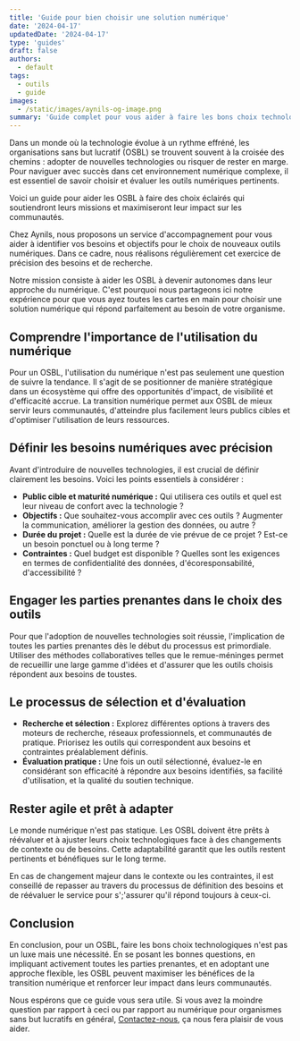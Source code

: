 ```yaml
---
title: 'Guide pour bien choisir une solution numérique'
date: '2024-04-17'
updatedDate: '2024-04-17'
type: 'guides'
draft: false
authors:
  - default
tags:
  - outils
  - guide
images:
  - /static/images/aynils-og-image.png
summary: 'Guide complet pour vous aider à faire les bons choix technologiques pour votre organisme sans but lucratif.'
---
```


Dans un monde où la technologie évolue à un rythme effréné, les organisations sans but lucratif (OSBL) se trouvent souvent à la croisée des chemins : adopter de nouvelles technologies ou risquer de rester en marge. Pour naviguer avec succès dans cet environnement numérique complexe, il est essentiel de savoir choisir et évaluer les outils numériques pertinents.

Voici un guide pour aider les OSBL à faire des choix éclairés qui soutiendront leurs missions et maximiseront leur impact sur les communautés.

Chez Aynils, nous proposons un service d'accompagnement pour vous aider à identifier vos besoins et objectifs pour le choix de nouveaux outils numériques. Dans ce cadre, nous réalisons régulièrement cet exercice de précision des besoins et de recherche.

Notre mission consiste à aider les OSBL à devenir autonomes dans leur approche du numérique. C'est pourquoi nous partageons ici notre expérience pour que vous ayez toutes les cartes en main pour choisir une solution numérique qui répond parfaitement au besoin de votre organisme.

## <TOCInline toc={props.toc} toHeading={3} asDisclosure={true} />

## Comprendre l'importance de l'utilisation du numérique

Pour un OSBL, l'utilisation du numérique n'est pas seulement une question de suivre la tendance. Il s'agit de se positionner de manière stratégique dans un écosystème qui offre des opportunités d'impact, de visibilité et d'efficacité accrue. La transition numérique permet aux OSBL de mieux servir leurs communautés, d'atteindre plus facilement leurs publics cibles et d'optimiser l'utilisation de leurs ressources.

## Définir les besoins numériques avec précision

Avant d'introduire de nouvelles technologies, il est crucial de définir clairement les besoins. Voici les points essentiels à considérer :

- **Public cible et maturité numérique :** Qui utilisera ces outils et quel est leur niveau de confort avec la technologie ?
- **Objectifs :** Que souhaitez-vous accomplir avec ces outils ? Augmenter la communication, améliorer la gestion des données, ou autre ?
- **Durée du projet :** Quelle est la durée de vie prévue de ce projet ? Est-ce un besoin ponctuel ou à long terme ?
- **Contraintes :** Quel budget est disponible ? Quelles sont les exigences en termes de confidentialité des données, d'écoresponsabilité, d'accessibilité ?

## Engager les parties prenantes dans le choix des outils

Pour que l'adoption de nouvelles technologies soit réussie, l'implication de toutes les parties prenantes dès le début du processus est primordiale. Utiliser des méthodes collaboratives telles que le remue-méninges permet de recueillir une large gamme d'idées et d'assurer que les outils choisis répondent aux besoins de toustes.

## Le processus de sélection et d'évaluation

- **Recherche et sélection :** Explorez différentes options à travers des moteurs de recherche, réseaux professionnels, et communautés de pratique. Priorisez les outils qui correspondent aux besoins et contraintes préalablement définis.
- **Évaluation pratique :** Une fois un outil sélectionné, évaluez-le en considérant son efficacité à répondre aux besoins identifiés, sa facilité d'utilisation, et la qualité du soutien technique.

## Rester agile et prêt à adapter

Le monde numérique n'est pas statique. Les OSBL doivent être prêts à réévaluer et à ajuster leurs choix technologiques face à des changements de contexte ou de besoins. Cette adaptabilité garantit que les outils restent pertinents et bénéfiques sur le long terme.

En cas de changement majeur dans le contexte ou les contraintes, il est conseillé de repasser au travers du processus de définition des besoins et de réévaluer le service pour s';'assurer qu'il répond toujours à ceux-ci.

## Conclusion

En conclusion, pour un OSBL, faire les bons choix technologiques n'est pas un luxe mais une nécessité. En se posant les bonnes questions, en impliquant activement toutes les parties prenantes, et en adoptant une approche flexible, les OSBL peuvent maximiser les bénéfices de la transition numérique et renforcer leur impact dans leurs communautés.

Nous espérons que ce guide vous sera utile. Si vous avez la moindre question par rapport à ceci ou par rapport au numérique pour organismes sans but lucratifs en général, [Contactez-nous](/contact), ça nous fera plaisir de vous aider.
